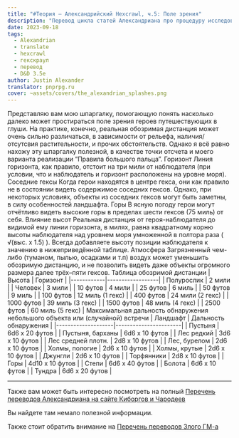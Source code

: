 ```yaml
---
title: "#Теория — Александрийский Hexcrawl, ч.5: Поле зрения"
description: "Перевод цикла статей Александриана про процедуру исследования гексов в третьей редакции D&D #alexandrian #hexcrawl #dnd3e #translate"
date: 2023-09-18
tags:
  - Alexandrian
  - translate
  - hexcrawl
  - гекскраул
  - перевод
  - D&D 3.5e
author: Justin Alexander
translator: pnprpg.ru
cover: ~assets/covers/the_alexandrian_splashes.png
---
```


Представляю вам мою шпаргалку, помогающую понять насколько далеко может простираться поле зрения героев путешествующих в глуши. На практике, конечно, реальная обозримая дистанция может очень сильно различаться, в зависимости от рельефа, наличия/отсутсвия растительности, и прочих обстоятельств. Однако я всё равно нахожу эту шпаргалку полезной, в качестве точки отсчета и моего варианта реализации “Правила большого пальца”.
Горизонт
 Линия горизонта, как правило, отстоит на три мили от наблюдателя (при условии, что и наблюдатель и горизонт расположены на уровне моря).
Соседние гексы
Когда герои находятся в центре гекса, они как правило не в состоянии видеть содержимое соседних гексов. Однако, при некоторых условиях, объекты из соседних гексов могут быть заметны, в силу особенностей ландшафта.
Горы
В ясную погоду герои могут отчётливо видеть высокие горы в пределах шести гексов (75 миль) от себя.
Влияние высот
Реальная дистанция от героя-наблюдателя до видимой ему линии горизонта, в милях, равна квадратному корню высоты наблюдателя над уровнем моря умноженной в полтора раза ( √(выс. x 1.5) ). Всегда добавляете высоту позиции наблюдателя к значению в нижеприведённой таблице.
Атмосфера
 Загрязненный чем-либо (туманом, пылью, осадками и т.п) воздух может уменьшить обозримую дистанцию, и не позволить видеть даже объекты огромного размера далее трёх–пяти гексов.
Таблица обозримой дистанции
| Высота     | Горизонт         |
|------------|------------------|
| Полурослик | 2 мили           |
| Человек    | 3 мили           |
| 10 футов   | 4 мили           |
| 25 футов   | 6 миль           |
| 50 футов   | 9 миль           |
| 100 футов  | 12 миль (1 гекс) |
| 400 футов  | 24 мили (2 гекс) |
| 1000 футов | 39 миль (3 гекс) |
| 1500 футов | 48 миль (4 гекс) |
| 2500 футов | 60 миль (5 гекс) |
Максимальная дальность обнаружения небольшого объекта или (случайной) встречи
| Ландшафт           | Дальность обнаружения |
|--------------------|-----------------------|
| Пустыня            | 6d6 x 20 футов        |
| Пустыня, барханы   | 6d6 x 10 футов        |
| Лес редкий         | 3d6 x 10 футов        |
| Лес средней плотн. | 2d8 x 10 футов        |
| Лес, бурелом       | 2d6 x 10 футов        |
| Холмы, пологие     | 2d6 x 10 футов        |
| Холмы, крутые      | 2d6 x 10 футов        |
| Джунгли            | 2d6 x 10 футов        |
| Торфянники         | 2d8 x 10 футов        |
| Горы               | 4d10 x 10 футов       |
| Степи              | 6d6 x 40 футов        |
| Болота             | 6d6 x 10 футов        |
| Тундра             | 6d6 x 20 футов        |


---

Также вам может быть интересно посмотреть на полный 
[Перечень переводов Александриана на сайте Киборгов и Чародеев](https://cyborgsandmages.com/posts/translations/alexandrian-index)

Вы найдете там немало полезной информации.

Также стоит обратить внимание на [Перечень переводов Злого ГМ-а](https://cyborgsandmages.com/posts/translations/angrygm-index)

